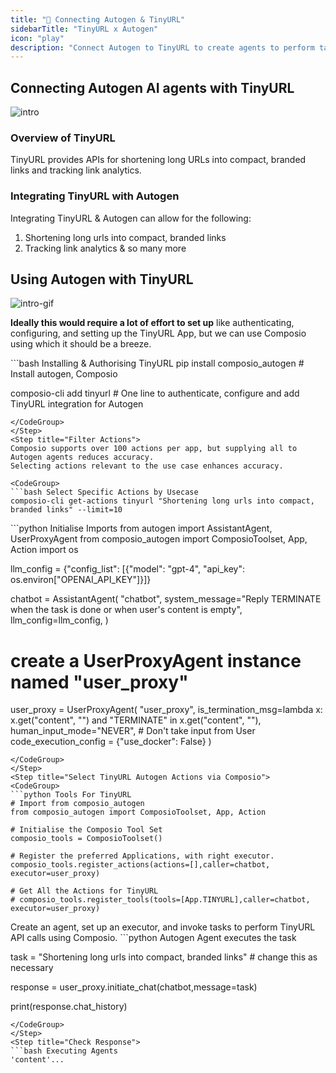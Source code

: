 ```yaml
---
title: "🚀 Connecting Autogen & TinyURL"
sidebarTitle: "TinyURL x Autogen"
icon: "play"
description: "Connect Autogen to TinyURL to create agents to perform tasks using natural language"
---
```


## Connecting Autogen AI agents with TinyURL
![intro](/media/intro.jpg)

### Overview of TinyURL

TinyURL provides APIs for shortening long URLs into compact, branded links and tracking link analytics.

### Integrating TinyURL with Autogen

Integrating TinyURL & Autogen can allow for the following:

1. Shortening long urls into compact, branded links
2. Tracking link analytics
& so many more

## Using Autogen with TinyURL
![intro-gif](/media/intro.gif)
<Steps>
<Step title="Setting Up the Environment">

**Ideally this would require a lot of effort to set up** like authenticating, configuring, and setting up the TinyURL App, but we can use Composio using which it should be a breeze.

<CodeGroup>
```bash Installing & Authorising TinyURL
pip install composio_autogen # Install autogen, Composio 

composio-cli add tinyurl # One line to authenticate, configure and add TinyURL integration for Autogen
```
</CodeGroup>
</Step>
<Step title="Filter Actions">
Composio supports over 100 actions per app, but supplying all to Autogen agents reduces accuracy.
Selecting actions relevant to the use case enhances accuracy.

<CodeGroup>
```bash Select Specific Actions by Usecase
composio-cli get-actions tinyurl "Shortening long urls into compact, branded links" --limit=10
```
</CodeGroup>

</Step>
<Step title="Import Base Packages">

<CodeGroup>
```python Initialise Imports
from autogen import AssistantAgent, UserProxyAgent
from composio_autogen import ComposioToolset, App, Action
import os

llm_config = {"config_list": [{"model": "gpt-4", "api_key": os.environ["OPENAI_API_KEY"]}]}

chatbot = AssistantAgent(
    "chatbot",
    system_message="Reply TERMINATE when the task is done or when user's content is empty",
    llm_config=llm_config,
)

# create a UserProxyAgent instance named "user_proxy"
user_proxy = UserProxyAgent(
    "user_proxy",
    is_termination_msg=lambda x: x.get("content", "") and "TERMINATE" in x.get("content", ""),
    human_input_mode="NEVER", # Don't take input from User
    code_execution_config = {"use_docker": False}
)
```
</CodeGroup>
</Step>
<Step title="Select TinyURL Autogen Actions via Composio">
<CodeGroup>
```python Tools For TinyURL
# Import from composio_autogen
from composio_autogen import ComposioToolset, App, Action

# Initialise the Composio Tool Set
composio_tools = ComposioToolset()

# Register the preferred Applications, with right executor. 
composio_tools.register_actions(actions=[],caller=chatbot, executor=user_proxy)

# Get All the Actions for TinyURL
# composio_tools.register_tools(tools=[App.TINYURL],caller=chatbot, executor=user_proxy) 
```
</CodeGroup>
</Step>
<Step title="Execute the Agent">
Create an agent, set up an executor, and invoke tasks to perform TinyURL API calls using Composio. 
<CodeGroup>
```python Autogen Agent executes the task

task = "Shortening long urls into compact, branded links" # change this as necessary

response = user_proxy.initiate_chat(chatbot,message=task)

print(response.chat_history)
```
</CodeGroup>
</Step>
<Step title="Check Response">
```bash Executing Agents
'content'...
```
</Step>
</Steps>
